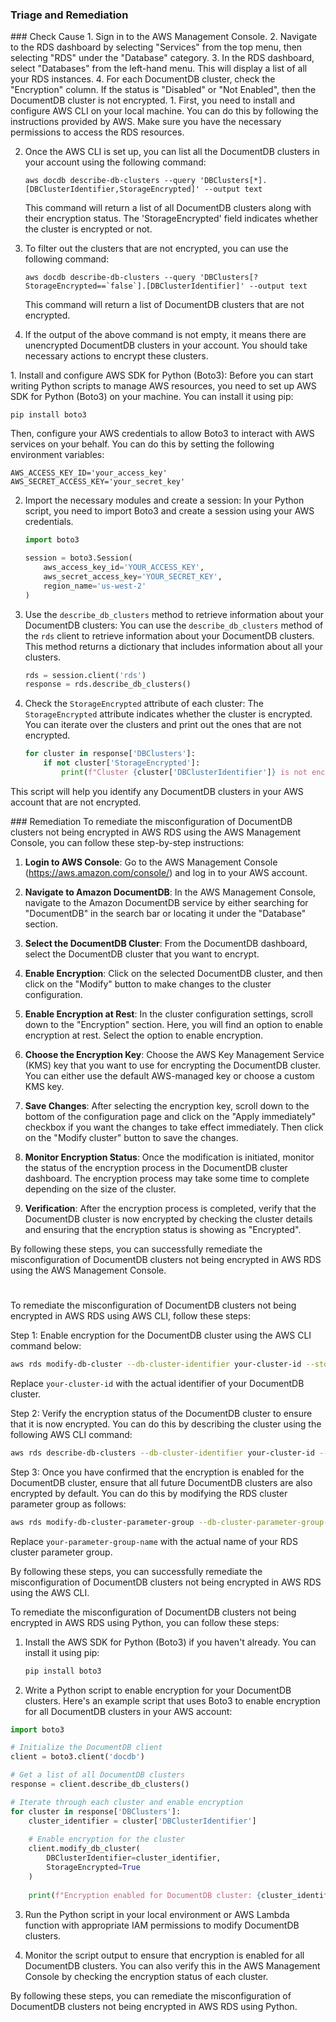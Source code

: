 
### Triage and Remediation
<Tabs>

<Tab title='Cause'>
### Check Cause
<AccordionGroup>
<Accordion title='Using Console' defaultOpen='true'>
1. Sign in to the AWS Management Console.
2. Navigate to the RDS dashboard by selecting "Services" from the top menu, then selecting "RDS" under the "Database" category.
3. In the RDS dashboard, select "Databases" from the left-hand menu. This will display a list of all your RDS instances.
4. For each DocumentDB cluster, check the "Encryption" column. If the status is "Disabled" or "Not Enabled", then the DocumentDB cluster is not encrypted.
</Accordion>

<Accordion title='Using CLI'>
1. First, you need to install and configure AWS CLI on your local machine. You can do this by following the instructions provided by AWS. Make sure you have the necessary permissions to access the RDS resources.

2. Once the AWS CLI is set up, you can list all the DocumentDB clusters in your account using the following command:

   ```
   aws docdb describe-db-clusters --query 'DBClusters[*].[DBClusterIdentifier,StorageEncrypted]' --output text
   ```

   This command will return a list of all DocumentDB clusters along with their encryption status. The 'StorageEncrypted' field indicates whether the cluster is encrypted or not.

3. To filter out the clusters that are not encrypted, you can use the following command:

   ```
   aws docdb describe-db-clusters --query 'DBClusters[?StorageEncrypted==`false`].[DBClusterIdentifier]' --output text
   ```

   This command will return a list of DocumentDB clusters that are not encrypted.

4. If the output of the above command is not empty, it means there are unencrypted DocumentDB clusters in your account. You should take necessary actions to encrypt these clusters.
</Accordion>

<Accordion title='Using Python'>
1. Install and configure AWS SDK for Python (Boto3): Before you can start writing Python scripts to manage AWS resources, you need to set up AWS SDK for Python (Boto3) on your machine. You can install it using pip:

   ```
   pip install boto3
   ```

   Then, configure your AWS credentials to allow Boto3 to interact with AWS services on your behalf. You can do this by setting the following environment variables:

   ```
   AWS_ACCESS_KEY_ID='your_access_key'
   AWS_SECRET_ACCESS_KEY='your_secret_key'
   ```

2. Import the necessary modules and create a session: In your Python script, you need to import Boto3 and create a session using your AWS credentials.

   ```python
   import boto3

   session = boto3.Session(
       aws_access_key_id='YOUR_ACCESS_KEY',
       aws_secret_access_key='YOUR_SECRET_KEY',
       region_name='us-west-2'
   )
   ```

3. Use the `describe_db_clusters` method to retrieve information about your DocumentDB clusters: You can use the `describe_db_clusters` method of the `rds` client to retrieve information about your DocumentDB clusters. This method returns a dictionary that includes information about all your clusters.

   ```python
   rds = session.client('rds')
   response = rds.describe_db_clusters()
   ```

4. Check the `StorageEncrypted` attribute of each cluster: The `StorageEncrypted` attribute indicates whether the cluster is encrypted. You can iterate over the clusters and print out the ones that are not encrypted.

   ```python
   for cluster in response['DBClusters']:
       if not cluster['StorageEncrypted']:
           print(f"Cluster {cluster['DBClusterIdentifier']} is not encrypted.")
   ```
   
This script will help you identify any DocumentDB clusters in your AWS account that are not encrypted.
</Accordion>

</AccordionGroup>
</Tab>
<Tab title='Remediation'>
### Remediation

<AccordionGroup>
<Accordion title='Using Console' defaultOpen='true'>
To remediate the misconfiguration of DocumentDB clusters not being encrypted in AWS RDS using the AWS Management Console, you can follow these step-by-step instructions:

1. **Login to AWS Console**: Go to the AWS Management Console (https://aws.amazon.com/console/) and log in to your AWS account.

2. **Navigate to Amazon DocumentDB**: In the AWS Management Console, navigate to the Amazon DocumentDB service by either searching for "DocumentDB" in the search bar or locating it under the "Database" section.

3. **Select the DocumentDB Cluster**: From the DocumentDB dashboard, select the DocumentDB cluster that you want to encrypt.

4. **Enable Encryption**: Click on the selected DocumentDB cluster, and then click on the "Modify" button to make changes to the cluster configuration.

5. **Enable Encryption at Rest**: In the cluster configuration settings, scroll down to the "Encryption" section. Here, you will find an option to enable encryption at rest. Select the option to enable encryption.

6. **Choose the Encryption Key**: Choose the AWS Key Management Service (KMS) key that you want to use for encrypting the DocumentDB cluster. You can either use the default AWS-managed key or choose a custom KMS key.

7. **Save Changes**: After selecting the encryption key, scroll down to the bottom of the configuration page and click on the "Apply immediately" checkbox if you want the changes to take effect immediately. Then click on the "Modify cluster" button to save the changes.

8. **Monitor Encryption Status**: Once the modification is initiated, monitor the status of the encryption process in the DocumentDB cluster dashboard. The encryption process may take some time to complete depending on the size of the cluster.

9. **Verification**: After the encryption process is completed, verify that the DocumentDB cluster is now encrypted by checking the cluster details and ensuring that the encryption status is showing as "Encrypted".

By following these steps, you can successfully remediate the misconfiguration of DocumentDB clusters not being encrypted in AWS RDS using the AWS Management Console.

#
</Accordion>

<Accordion title='Using CLI'>
To remediate the misconfiguration of DocumentDB clusters not being encrypted in AWS RDS using AWS CLI, follow these steps:

Step 1: Enable encryption for the DocumentDB cluster using the AWS CLI command below:

```bash
aws rds modify-db-cluster --db-cluster-identifier your-cluster-id --storage-encrypted
```

Replace `your-cluster-id` with the actual identifier of your DocumentDB cluster.

Step 2: Verify the encryption status of the DocumentDB cluster to ensure that it is now encrypted. You can do this by describing the cluster using the following AWS CLI command:

```bash
aws rds describe-db-clusters --db-cluster-identifier your-cluster-id --query "DBClusters[*].StorageEncrypted"
```

Step 3: Once you have confirmed that the encryption is enabled for the DocumentDB cluster, ensure that all future DocumentDB clusters are also encrypted by default. You can do this by modifying the RDS cluster parameter group as follows:

```bash
aws rds modify-db-cluster-parameter-group --db-cluster-parameter-group-name your-parameter-group-name --parameters "ParameterName=aws_docdb_encryption_support,ParameterValue=true,ApplyMethod=immediate"
```

Replace `your-parameter-group-name` with the actual name of your RDS cluster parameter group.

By following these steps, you can successfully remediate the misconfiguration of DocumentDB clusters not being encrypted in AWS RDS using the AWS CLI.
</Accordion>

<Accordion title='Using Python'>
To remediate the misconfiguration of DocumentDB clusters not being encrypted in AWS RDS using Python, you can follow these steps:

1. Install the AWS SDK for Python (Boto3) if you haven't already. You can install it using pip:
   
   ```bash
   pip install boto3
   ```

2. Write a Python script to enable encryption for your DocumentDB clusters. Here's an example script that uses Boto3 to enable encryption for all DocumentDB clusters in your AWS account:

```python
import boto3

# Initialize the DocumentDB client
client = boto3.client('docdb')

# Get a list of all DocumentDB clusters
response = client.describe_db_clusters()

# Iterate through each cluster and enable encryption
for cluster in response['DBClusters']:
    cluster_identifier = cluster['DBClusterIdentifier']
    
    # Enable encryption for the cluster
    client.modify_db_cluster(
        DBClusterIdentifier=cluster_identifier,
        StorageEncrypted=True
    )
    
    print(f"Encryption enabled for DocumentDB cluster: {cluster_identifier}")
```

3. Run the Python script in your local environment or AWS Lambda function with appropriate IAM permissions to modify DocumentDB clusters.

4. Monitor the script output to ensure that encryption is enabled for all DocumentDB clusters. You can also verify this in the AWS Management Console by checking the encryption status of each cluster.

By following these steps, you can remediate the misconfiguration of DocumentDB clusters not being encrypted in AWS RDS using Python.
</Accordion>

</AccordionGroup>
</Tab>
</Tabs>
